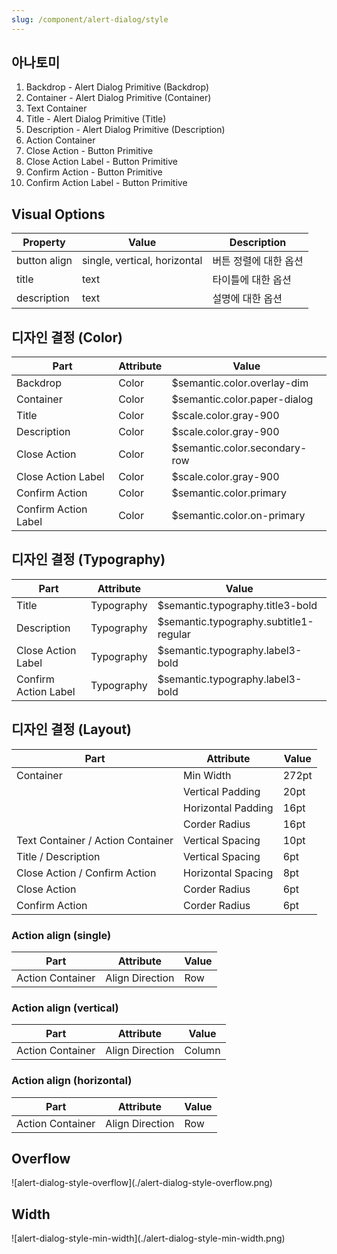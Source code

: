 ```yaml
---
slug: /component/alert-dialog/style
---
```


## 아나토미

1. Backdrop - Alert Dialog Primitive (Backdrop)
2. Container - Alert Dialog Primitive (Container)
3. Text Container
4. Title - Alert Dialog Primitive (Title)
5. Description - Alert Dialog Primitive (Description)
6. Action Container
7. Close Action - Button Primitive
8. Close Action Label - Button Primitive
9. Confirm Action - Button Primitive
10. Confirm Action Label - Button Primitive

## Visual Options

| Property     | Value                        | Description           |
| ------------ | ---------------------------- | --------------------- |
| button align | single, vertical, horizontal | 버튼 정렬에 대한 옵션 |
| title        | text                         | 타이틀에 대한 옵션    |
| description  | text                         | 설명에 대한 옵션      |

## 디자인 결정 (Color)

| Part                 | Attribute | Value                         |
| -------------------- | --------- | ----------------------------- |
| Backdrop             | Color     | $semantic.color.overlay-dim   |
| Container            | Color     | $semantic.color.paper-dialog  |
| Title                | Color     | $scale.color.gray-900         |
| Description          | Color     | $scale.color.gray-900         |
| Close Action         | Color     | $semantic.color.secondary-row |
| Close Action Label   | Color     | $scale.color.gray-900         |
| Confirm Action       | Color     | $semantic.color.primary       |
| Confirm Action Label | Color     | $semantic.color.on-primary    |

## 디자인 결정 (Typography)

| Part                 | Attribute  | Value                                  |
| -------------------- | ---------- | -------------------------------------- |
| Title                | Typography | $semantic.typography.title3-bold       |
| Description          | Typography | $semantic.typography.subtitle1-regular |
| Close Action Label   | Typography | $semantic.typography.label3-bold       |
| Confirm Action Label | Typography | $semantic.typography.label3-bold       |

## 디자인 결정 (Layout)

| Part                              | Attribute          | Value |
| --------------------------------- | ------------------ | ----- |
| Container                         | Min Width          | 272pt |
|                                   | Vertical Padding   | 20pt  |
|                                   | Horizontal Padding | 16pt  |
|                                   | Corder Radius      | 16pt  |
| Text Container / Action Container | Vertical Spacing   | 10pt  |
| Title / Description               | Vertical Spacing   | 6pt   |
| Close Action / Confirm Action     | Horizontal Spacing | 8pt   |
| Close Action                      | Corder Radius      | 6pt   |
| Confirm Action                    | Corder Radius      | 6pt   |

### Action align (single)

| Part             | Attribute       | Value |
| ---------------- | --------------- | ----- |
| Action Container | Align Direction | Row   |

### Action align (vertical)

| Part             | Attribute       | Value  |
| ---------------- | --------------- | ------ |
| Action Container | Align Direction | Column |

### Action align (horizontal)

| Part             | Attribute       | Value |
| ---------------- | --------------- | ----- |
| Action Container | Align Direction | Row   |

## Overflow

<FullCard>
  <FullCardImageCell>
    ![alert-dialog-style-overflow](./alert-dialog-style-overflow.png)
  </FullCardImageCell>
</FullCard>

## Width

<FullCard>
  <FullCardImageCell>
    ![alert-dialog-style-min-width](./alert-dialog-style-min-width.png)
  </FullCardImageCell>
</FullCard>
